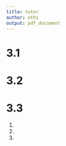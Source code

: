 ```yaml
---
title: tutor
author: othi
output: pdf_document
---
```


# 3.1
\begin{verbatim}
CREATE TABLE eis (
    id int primary key,
    sorte varchar(80) not null,
    preis numeric(4,2) not null --4 vor komma, 2 nach komma
    );

CREATE TABLE Verkauf (
    id int primary key,
    datum date not null,
    eis_id int not null references eis(id),
    menge int not null CHECK(menge > 0)
    );
\end{verbatim}

# 3.2
\begin{verbatim}
INSERT INTO eis(id, sorte, preis) VALUES
    (1, 'Schokolade', 1.00),
    (2, 'Vanilla', 1.50);
\end{verbatim}

# 3.3

1.
\begin{verbatim}
SELECT preis
FROM eis
WHERE sorte='Schokolade';
\end{verbatim}

2.
\begin{verbatim}
SELECT sorte DISTINCT
FROM eis
WHERE NOT (preis BETWEEN 1 AND 3);
\end{verbatim}

3.
\begin{verbatim}
SELECT sorte
FROM eis
WHERE id NOT IN (
    SELECT eis_id
    FROM verkauf
    );
\end{verbatim}
